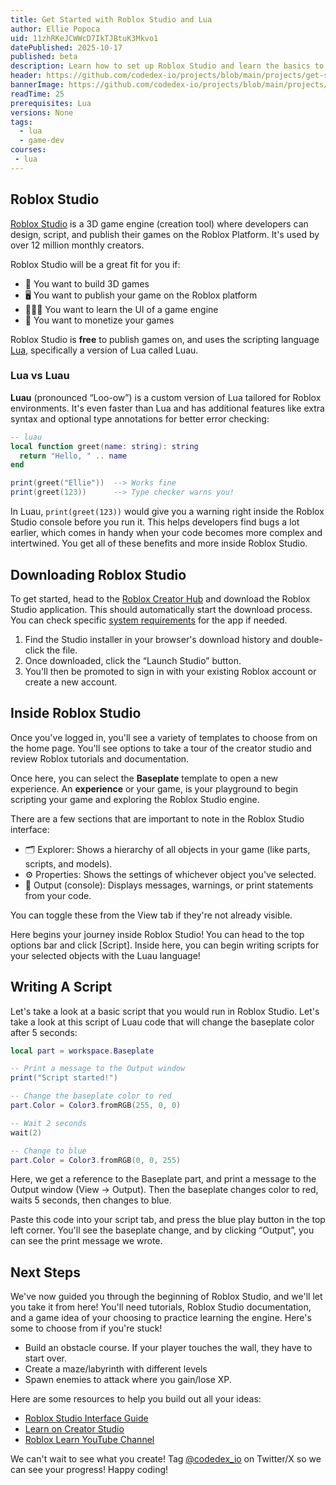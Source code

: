 ```yaml
---
title: Get Started with Roblox Studio and Lua 
author: Ellie Popoca
uid: 11zhRKeJCWWcD7IkTJBtuK3Mkvo1
datePublished: 2025-10-17
published: beta
description: Learn how to set up Roblox Studio and learn the basics to get started on making a game
header: https://github.com/codedex-io/projects/blob/main/projects/get-started-with-roblox-studio-and-lua/images/banner.gif?raw=true
bannerImage: https://github.com/codedex-io/projects/blob/main/projects/get-started-with-roblox-studio-and-lua/images/banner.gif?raw=true
readTime: 25
prerequisites: Lua
versions: None
tags:
  - lua
  - game-dev
courses:
 - lua
---
```


## Roblox Studio

<ImageZoom src="https://devforum-uploads.s3.dualstack.us-east-2.amazonaws.com/uploads/original/4X/3/c/6/3c6c2df5e1d651ff160038d0b93f915c8fb9cb7d.gif" />

[Roblox Studio](https://create.roblox.com/) is a 3D game engine (creation tool) where developers can design, script, and publish their games on the Roblox Platform. It's used by over 12 million monthly creators.

Roblox Studio will be a great fit for you if:
 
- 🧱 You want to build 3D games 
- 🖥️ You want to publish your game on the Roblox platform 
- 👩🏽‍💻 You want to learn the UI of a game engine
- 💸 You want to monetize your games

Roblox Studio is **free** to publish games on, and uses the scripting language [Lua](https://www.lua.org/about.html), specifically a version of Lua called Luau. 

### Lua vs Luau

<ImageZoom src="https://github.com/codedex-io/projects/blob/main/projects/get-started-with-roblox-studio-and-lua/images/Luau.png?raw=true" />

**Luau** (pronounced “Loo-ow”) is a custom version of Lua tailored for Roblox environments. It's even faster than Lua and has additional features like extra syntax and optional type annotations for better error checking: 

```lua
-- luau
local function greet(name: string): string
  return "Hello, " .. name
end

print(greet("Ellie"))  --> Works fine
print(greet(123))      --> Type checker warns you!
```

In Luau, `print(greet(123))` would give you a warning right inside the Roblox Studio console before you run it. This helps developers find bugs a lot earlier, which comes in handy when your code becomes more complex and intertwined. You get all of these benefits and more inside Roblox Studio. 

## Downloading Roblox Studio

To get started, head to the [Roblox Creator Hub](https://create.roblox.com/landing) and download the Roblox Studio application. This should automatically start the download process. You can check specific [system requirements](https://create.roblox.com/docs/studio/setup) for the app if needed. 

<ImageZoom src="https://github.com/codedex-io/projects/blob/main/projects/get-started-with-roblox-studio-and-lua/images/peYbm5X.png?raw=true" />

1. Find the Studio installer in your browser's download history and double-click the file. 
2. Once downloaded, click the “Launch Studio” button.
3. You'll then be promoted to sign in with your existing Roblox account or create a new account.


<ImageZoom src="https://github.com/codedex-io/projects/blob/main/projects/get-started-with-roblox-studio-and-lua/images/YIyifF4.png?raw=true" />

## Inside Roblox Studio

Once you've logged in, you'll see a variety of templates to choose from on the home page. You'll see options to take a tour of the creator studio and review Roblox tutorials and documentation. 

<ImageZoom src="https://i.postimg.cc/LXM2fxHV/Screenshot-2025-10-10-at-8-19-48-PM.png" />

Once here, you can select the **Baseplate** template to open a new experience. An **experience** or your game, is your playground to begin scripting your game and exploring the Roblox Studio engine. 

<ImageZoom src="https://i.postimg.cc/MpNd94fR/Screenshot-2025-10-11-at-12-48-48-AM.png" />

There are a few sections that are important to note in the Roblox Studio interface: 

- 🗂️ Explorer: Shows a hierarchy of all objects in your game (like parts, scripts, and models).
- ⚙️ Properties: Shows the settings of whichever object you've selected.
- 💬 Output (console): Displays messages, warnings, or print statements from your code.

You can toggle these from the View tab if they're not already visible.

Here begins your journey inside Roblox Studio! You can head to the top options bar and click [Script]. Inside here, you can begin writing scripts for your selected objects with the Luau language! 

<ImageZoom src="https://i.postimg.cc/XN9Sdfh5/Screenshot-2025-10-11-at-12-47-08-AM.png" />

## Writing A Script
Let's take a look at a basic script that you would run in Roblox Studio. Let's take a look at this script of Luau code that will change the baseplate color after 5 seconds: 

```lua
local part = workspace.Baseplate

-- Print a message to the Output window
print("Script started!")

-- Change the baseplate color to red
part.Color = Color3.fromRGB(255, 0, 0)

-- Wait 2 seconds
wait(2)

-- Change to blue
part.Color = Color3.fromRGB(0, 0, 255)
```
Here, we get a reference to the Baseplate part, and print a message to the Output window (View → Output). Then the baseplate changes color to red, waits 5 seconds, then changes to blue. 

Paste this code into your script tab, and press the blue play button in the top left corner. You'll see the baseplate change, and by clicking “Output”, you can see the print message we wrote. 

<ImageZoom src="https://github.com/codedex-io/projects/blob/main/projects/get-started-with-roblox-studio-and-lua/images/Ub7OuUz.png?raw=true" />

## Next Steps

We've now guided you through the beginning of Roblox Studio, and we'll let you take it from here! You'll need tutorials, Roblox Studio documentation, and a game idea of your choosing to practice learning the engine. Here's some to choose from if you're stuck! 

- Build an obstacle course. If your player touches the wall, they have to start over. 
- Create a maze/labyrinth with different levels
- Spawn enemies to attack where you gain/lose XP. 

Here are some resources to help you build out all your ideas: 

- [Roblox Studio Interface Guide](https://create.roblox.com/docs/studio/ui-overview) 
- [Learn on Creator Studio](https://create.roblox.com/docs) 
- [Roblox Learn YouTube Channel](https://www.youtube.com/@RobloxLearn) 

<ImageZoom src="https://github.com/codedex-io/projects/blob/main/projects/get-started-with-roblox-studio-and-lua/images/roblox-characters%20Background%20Removed.png?raw=true" />

We can't wait to see what you create! Tag [@codedex_io](https://x.com/codedex_io) on Twitter/X so we can see your progress! Happy coding! 
